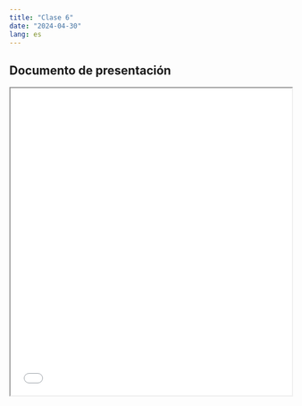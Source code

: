 ```yaml
---
title: "Clase 6"
date: "2024-04-30"
lang: es
---
```


## Documento de presentación
 
<iframe src=/slides/06-clase6/06-clase6.html height="550" width=100% allowfullscreen="true">
</iframe> 



